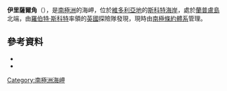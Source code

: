 {{coord|75|33|S|162|57|E|source:GNIS|display=title}}

'''伊里薩爾角'''（{{lang-en|Cape Irizar}}），是[[南極洲|南極洲]]的海岬，位於[[維多利亞地|維多利亞地]]的[[斯科特海岸|斯科特海岸]]，處於[[蘭普盧島|蘭普盧島]]北端，由[[羅伯特·斯科特|羅伯特·斯科特]]率領的[[英國|英國]]探險隊發現，現時由[[南極條約體系|南極條約體系]]管理。

==參考資料==
*{{cite gnis | type = antarid | id = 7352| name = Irizar, Cape | accessdate = 2012-07-10}}
*{{usgs-gazetteer|id=7352|name=Irizar, Cape}}

{{DEFAULTSORT:Cape Irizar}}
[[Category:南極洲海岬|Category:南極洲海岬]]


{{ScottCoast-geo-stub}}